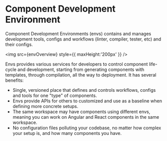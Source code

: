 
# Component Development Environment

Component Development Environments (envs) contains and manages development tools, configs and workflows (linter, compiler, tester, etc) and their configs.

<img src={envOverview} style={{ maxHeight:'200px' }} />

Envs provides various services for developers to control component life-cycle and development, starting from generating components with templates, through compilation, all the way to deployment. It has several benefits:

- Single, versioned place that defines and controls workflows, configs and tools for one "type" of components.
- Envs provide APIs for others to customized and use as a baseline when defining more concrete setups.
- The same workspace may have components using different envs, meaning you can work on Angular and React components in the same workspace.
- No configuration files polluting your codebase, no matter how complex your setup is, and how many components you have.


